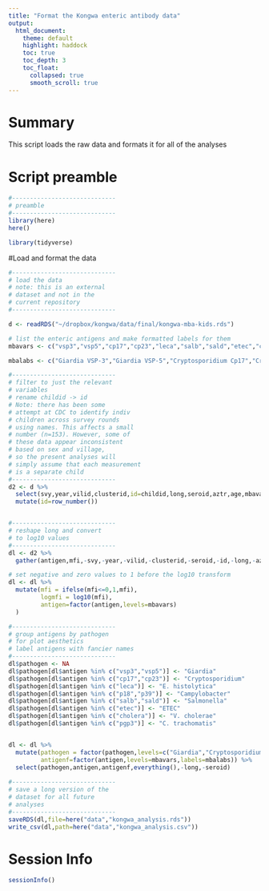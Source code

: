 ```yaml
---
title: "Format the Kongwa enteric antibody data"
output: 
  html_document:
    theme: default
    highlight: haddock
    toc: true
    toc_depth: 3
    toc_float:
      collapsed: true
      smooth_scroll: true
---
```


# Summary

This script loads the raw data and formats it for all of the analyses

# Script preamble
```r
#-----------------------------
# preamble
#-----------------------------
library(here)
here()

library(tidyverse)


```


#Load and format the data

```r
#-----------------------------
# load the data
# note: this is an external
# dataset and not in the
# current repository
#-----------------------------

d <- readRDS("~/dropbox/kongwa/data/final/kongwa-mba-kids.rds")

# list the enteric antigens and make formatted labels for them
mbavars <- c("vsp3","vsp5","cp17","cp23","leca","salb","sald","etec","cholera","p18","p39","pgp3")

mbalabs <- c("Giardia VSP-3","Giardia VSP-5","Cryptosporidium Cp17","Cryptosporidium Cp23","E. histolytica LecA","Salmonella LPS group B","Salmonella LPS group D","ETEC LT B subunit","Cholera toxin B subunit","Campylobacter p18","Campylobacter p39","C. trachomatis pgp3")

#-----------------------------
# filter to just the relevant
# variables
# rename childid -> id
# Note: there has been some
# attempt at CDC to identify indiv
# children across survey rounds
# using names. This affects a small
# number (n=153). However, some of
# these data appear inconsistent
# based on sex and village,
# so the present analyses will
# simply assume that each measurement
# is a separate child
#-----------------------------
d2 <- d %>% 
  select(svy,year,vilid,clusterid,id=childid,long,seroid,aztr,age,mbavars) %>%
  mutate(id=row_number())


#-----------------------------
# reshape long and convert
# to log10 values
#-----------------------------
dl <- d2 %>%
  gather(antigen,mfi,-svy,-year,-vilid,-clusterid,-seroid,-id,-long,-aztr,-age)

# set negative and zero values to 1 before the log10 transform
dl <- dl %>%
  mutate(mfi = ifelse(mfi<=0,1,mfi),
         logmfi = log10(mfi),
         antigen=factor(antigen,levels=mbavars)
  )

#-----------------------------
# group antigens by pathogen
# for plot aesthetics
# label antigens with fancier names
#-----------------------------
dl$pathogen <- NA
dl$pathogen[dl$antigen %in% c("vsp3","vsp5")] <- "Giardia"
dl$pathogen[dl$antigen %in% c("cp17","cp23")] <- "Cryptosporidium"
dl$pathogen[dl$antigen %in% c("leca")] <- "E. histolytica"
dl$pathogen[dl$antigen %in% c("p18","p39")] <- "Campylobacter"
dl$pathogen[dl$antigen %in% c("salb","sald")] <- "Salmonella"
dl$pathogen[dl$antigen %in% c("etec")] <- "ETEC"
dl$pathogen[dl$antigen %in% c("cholera")] <- "V. cholerae"
dl$pathogen[dl$antigen %in% c("pgp3")] <- "C. trachomatis"


dl <- dl %>%
  mutate(pathogen = factor(pathogen,levels=c("Giardia","Cryptosporidium","E. histolytica","Salmonella","ETEC","V. cholerae","Campylobacter","C. trachomatis")),
         antigenf=factor(antigen,levels=mbavars,labels=mbalabs)) %>%
  select(pathogen,antigen,antigenf,everything(),-long,-seroid)
     
#-----------------------------
# save a long version of the
# dataset for all future 
# analyses
#-----------------------------
saveRDS(dl,file=here("data","kongwa_analysis.rds"))
write_csv(dl,path=here("data","kongwa_analysis.csv"))

```
# Session Info
```r
sessionInfo()
```




